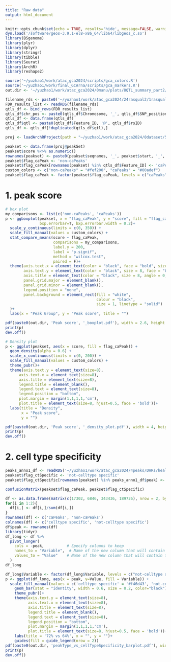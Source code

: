 ```yaml
---
title: "Raw data"
output: html_document
---
```


```r
knitr::opts_chunk$set(echo = TRUE, results='hide', message=FALSE, warning=FALSE, fig.height = 7, fig.width = 7)
dyn.load('/software/geos-3.9.1-el8-x86_64/lib64/libgeos_c.so')
library(BSgenome)
library(plyr)
library(dplyr)
library(stringr)
library(tibble)
library(Seurat)
library(ArchR)
library(reshape2)

source('~/yuzhao1/work/atac_gca2024/scripts/gca_colors.R')
source('~/yuzhao1/work/final_GCArna/scripts/gca_markers.R')
out.dir <- '~/yuzhao1/work/atac_gca2024/0manu/plots/8QTL_summary_part2/'
```

```r
filename_rds <- paste0('~/yuzhao1/work/atac_gca2024/24rasqual2/1rasqual_results/FDR_results_list.rds')
FDR_results_list <- readRDS(filename_rds)
qtls_df <- bind_rows(FDR_results_list)
qtls_df$chr_pos <- paste0(qtls_df$Chromosome, '_', qtls_df$SNP_position, '_', qtls_df$SNP_position)
qtls_df <- data.frame(qtls_df)
qtls_df$qtl <- paste0(qtls_df$Feature_ID, '@', qtls_df$rsID)
qtls_df <- qtls_df[!duplicated(qtls_df$qtl),]
```

```r
proj <- loadArchRProject(path = "~/yuzhao1/work/atac_gca2024/0dataset/5kmin_6TSS_DoubletRatio2_filtered1/")
```

```r
peakset <- data.frame(proj@peakSet)
peakset$score %<>% as.numeric()
rownames(peakset) <- paste0(peakset$seqnames, '_', peakset$start, '_', peakset$end)
peakset$flag_caPeak <- 'non-caPeaks'
peakset$flag_caPeak[rownames(peakset) %in% qtls_df$Feature_ID] <- 'caPeaks'
custom_colors <- c("non-caPeaks" = "#fef200", "caPeaks" = "#00adef")
peakset$flag_caPeak <- factor(peakset$flag_caPeak, levels = c("caPeaks", "non-caPeaks"))
```

# 1. peak score

```r
# box plot
my_comparisons <- list(c('non-caPeaks', 'caPeaks'))
p <- ggboxplot(peakset, x = "flag_caPeak", y = "score", fill = "flag_caPeak", outlier.shape = NA, 
               bxp.errorbar=T, bxp.errorbar.width = 0.2)+ 
  scale_y_continuous(limits = c(0, 350)) +
  scale_fill_manual(values = custom_colors) +
  stat_compare_means(score ~ flag_caPeak,
                     comparisons = my_comparisons,
                     label.y = 200,
                     label = "p.signif",
                     method = "wilcox.test",
                     paired = F)+
  theme(axis.text.x = element_text(color = "black", face = "bold", size = 8,),
        axis.text.y = element_text(color = "black", size = 8, face = "bold"),
        axis.title = element_text(color = "black", size = 8, angle = 0, face = "bold"),
        panel.grid.major = element_blank(),
        panel.grid.minor = element_blank(),        
        legend.position = "none",
        panel.background = element_rect(fill = "white",
                                        colour = "black",
                                        size = 1, linetype = "solid")
  )+
  labs(x = "Peak Group", y = "Peak score", title = "")

pdf(paste0(out.dir, 'Peak score', '_boxplot.pdf'), width = 2.6, height = 3, pointsize = 1)
print(p)
dev.off()
```

```r
# Density plot
p <- ggplot(peakset, aes(x = score, fill = flag_caPeak)) +
  geom_density(alpha = 0.6) +
  scale_x_continuous(limits = c(0, 200)) +
  scale_fill_manual(values = custom_colors) +
  theme_pubr()+
  theme(axis.text.y = element_text(size=8),
  	  axis.text.x = element_text(size=8),
  	  axis.title = element_text(size=8),
  	  legend.title = element_blank(),
  	  legend.text = element_text(size=8),
  	  legend.position = "bottom",
  	  plot.margin = margin(1,1,1,1,'cm'),
  	  plot.title = element_text(size=8, hjust=0.5, face = 'bold'))+
  labs(title = "Density",
       x = "Peak score",
       y = "")

pdf(paste0(out.dir, 'Peak score', '_density_plot.pdf'), width = 4, height = 3.6, pointsize = 1)
print(p)
dev.off()
```

# 2. cell type specificity

```r
peaks_anno1_df <- readRDS('~/yuzhao1/work/atac_gca2024/4peaks/DARs/healthy_union_anno1_peaks/FDR0_1FC0_5_peak_cellType_table.rds')
peakset$flag_ctSpecific <- 'not-celltype specific'
peakset$flag_ctSpecific[rownames(peakset) %in% peaks_anno1_df$peak] <- 'celltype specific'
```

```r
confusionMatrix(peakset$flag_caPeak, peakset$flag_ctSpecific)
```


```r
df <- as.data.frame(matrix(c(17302, 6846, 343436, 189726), nrow = 2, byrow = TRUE))
for(i in 1:2){
  df[i,] <- df[i,]/sum(df[i,])
}
rownames(df) <- c('caPeaks', 'non-caPeaks')
colnames(df) <- c('celltype specific', 'not-celltype specific')
df$peak <- rownames(df)
library(tidyr)
df_long <- df %>%
  pivot_longer(
    cols = -peak,          # Specify columns to keep
    names_to = "Variable",  # Name of the new column that will contain the old column names
    values_to = "Value"    # Name of the new column that will contain the values
  )
df_long
```


```r
df_long$Variable <- factor(df_long$Variable, levels = c("not-celltype specific", "celltype specific"))
p <- ggplot(df_long, aes(x = peak, y=Value, fill = Variable)) +
  scale_fill_manual(values = c('celltype specific' = '#f46d43', 'not-celltype specific' = '#91D1C2FF'))+
    geom_bar(stat = "identity", width = 0.6, size = 0.2, color="black") +
    theme_pubr()+
    theme(axis.text.y = element_text(size=8),
    	  axis.text.x = element_text(size=8),
    	  axis.title = element_text(size=8),
    	  legend.title = element_blank(),
    	  legend.text = element_text(size=8),
    	  legend.position = "bottom",
    	  plot.margin = margin(1,1,1,1,'cm'),
    	  plot.title = element_text(size=8, hjust=0.5, face = 'bold'))+
    labs(title = '72% vs 64%', x = "", y = "")+
    guides(fill = guide_legend(nrow = 2))
pdf(paste0(out.dir, 'peakType_vs_cellTypeSpecificity_barplot.pdf'), width = 3, height = 3.6, pointsize = 1)
print(p)
dev.off()
```
































